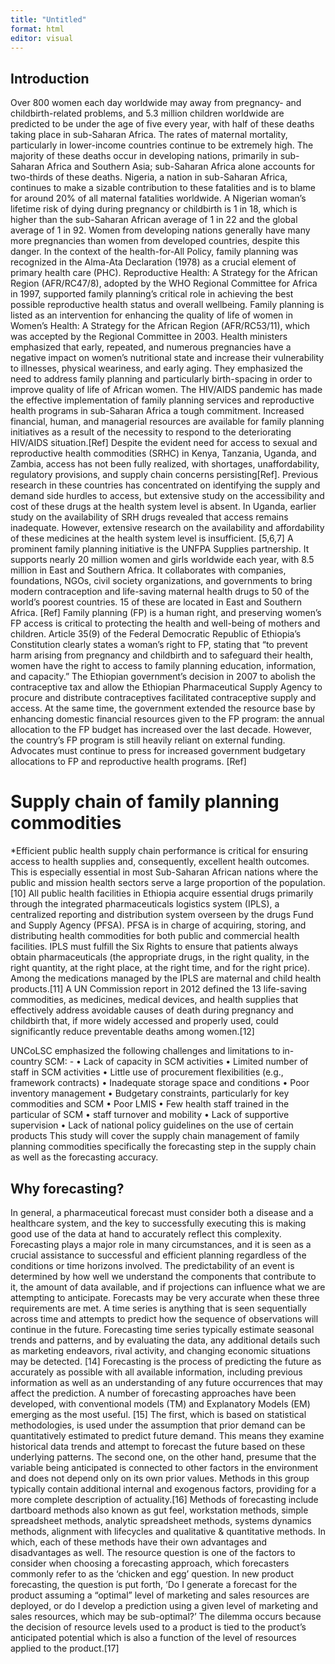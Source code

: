 ```yaml
---
title: "Untitled"
format: html
editor: visual
---
```


## Introduction

Over 800 women each day worldwide may away from pregnancy- and childbirth-related problems, and 5.3 million children worldwide are predicted to be under the age of five every year, with half of these deaths taking place in sub-Saharan Africa. The rates of maternal mortality, particularly in lower-income countries continue to be extremely high. The majority of these deaths occur in developing nations, primarily in sub-Saharan Africa and Southern Asia; sub-Saharan Africa alone accounts for two-thirds of these deaths. Nigeria, a nation in sub-Saharan Africa, continues to make a sizable contribution to these fatalities and is to blame for around 20% of all maternal fatalities worldwide. A Nigerian woman's lifetime risk of dying during pregnancy or childbirth is 1 in 18, which is higher than the sub-Saharan African average of 1 in 22 and the global average of 1 in 92. Women from developing nations generally have many more pregnancies than women from developed countries, despite this danger. In the context of the health-for-All Policy, family planning was recognized in the Alma-Ata Declaration (1978) as a crucial element of primary health care (PHC). Reproductive Health: A Strategy for the African Region (AFR/RC47/8), adopted by the WHO Regional Committee for Africa in 1997, supported family planning's critical role in achieving the best possible reproductive health status and overall wellbeing. Family planning is listed as an intervention for enhancing the quality of life of women in Women's Health: A Strategy for the African Region (AFR/RC53/11), which was accepted by the Regional Committee in 2003. Health ministers emphasized that early, repeated, and numerous pregnancies have a negative impact on women's nutritional state and increase their vulnerability to illnesses, physical weariness, and early aging. They emphasized the need to address family planning and particularly birth-spacing in order to improve quality of life of African women. The HIV/AIDS pandemic has made the effective implementation of family planning services and reproductive health programs in sub-Saharan Africa a tough commitment. Increased financial, human, and managerial resources are available for family planning initiatives as a result of the necessity to respond to the deteriorating HIV/AIDS situation.\[Ref\] Despite the evident need for access to sexual and reproductive health commodities (SRHC) in Kenya, Tanzania, Uganda, and Zambia, access has not been fully realized, with shortages, unaffordability, regulatory provisions, and supply chain concerns persisting\[Ref\]. Previous research in these countries has concentrated on identifying the supply and demand side hurdles to access, but extensive study on the accessibility and cost of these drugs at the health system level is absent. In Uganda, earlier study on the availability of SRH drugs revealed that access remains inadequate. However, extensive research on the availability and affordability of these medicines at the health system level is insufficient. \[5,6,7\] A prominent family planning initiative is the UNFPA Supplies partnership. It supports nearly 20 million women and girls worldwide each year, with 8.5 million in East and Southern Africa. It collaborates with companies, foundations, NGOs, civil society organizations, and governments to bring modern contraception and life-saving maternal health drugs to 50 of the world's poorest countries. 15 of these are located in East and Southern Africa. \[Ref\] Family planning (FP) is a human right, and preserving women's FP access is critical to protecting the health and well-being of mothers and children. Article 35(9) of the Federal Democratic Republic of Ethiopia's Constitution clearly states a woman's right to FP, stating that "to prevent harm arising from pregnancy and childbirth and to safeguard their health, women have the right to access to family planning education, information, and capacity." The Ethiopian government's decision in 2007 to abolish the contraceptive tax and allow the Ethiopian Pharmaceutical Supply Agency to procure and distribute contraceptives facilitated contraceptive supply and access. At the same time, the government extended the resource base by enhancing domestic financial resources given to the FP program: the annual allocation to the FP budget has increased over the last decade. However, the country's FP program is still heavily reliant on external funding. Advocates must continue to press for increased government budgetary allocations to FP and reproductive health programs. \[Ref\]

# Supply chain of family planning commodities {#sec-lit}

\*Efficient public health supply chain performance is critical for ensuring access to health supplies and, consequently, excellent health outcomes. This is especially essential in most Sub-Saharan African nations where the public and mission health sectors serve a large proportion of the population.\[10\] All public health facilities in Ethiopia acquire essential drugs primarily through the integrated pharmaceuticals logistics system (IPLS), a centralized reporting and distribution system overseen by the drugs Fund and Supply Agency (PFSA). PFSA is in charge of acquiring, storing, and distributing health commodities for both public and commercial health facilities. IPLS must fulfill the Six Rights to ensure that patients always obtain pharmaceuticals (the appropriate drugs, in the right quality, in the right quantity, at the right place, at the right time, and for the right price). Among the medications managed by the IPLS are maternal and child health products.\[11\] A UN Commission report in 2012 defined the 13 life-saving commodities, as medicines, medical devices, and health supplies that effectively address avoidable causes of death during pregnancy and childbirth that, if more widely accessed and properly used, could significantly reduce preventable deaths among women.\[12\]

UNCoLSC emphasized the following challenges and limitations to in-country SCM: - • Lack of capacity in SCM activities • Limited number of staff in SCM activities • Little use of procurement flexibilities (e.g., framework contracts) • Inadequate storage space and conditions • Poor inventory management • Budgetary constraints, particularly for key commodities and SCM • Poor LMIS • Few health staff trained in the particular of SCM • staff turnover and mobility • Lack of supportive supervision • Lack of national policy guidelines on the use of certain products This study will cover the supply chain management of family planning commodities specifically the forecasting step in the supply chain as well as the forecasting accuracy.

## Why forecasting?

In general, a pharmaceutical forecast must consider both a disease and a healthcare system, and the key to successfully executing this is making good use of the data at hand to accurately reflect this complexity. Forecasting plays a major role in many circumstances, and it is seen as a crucial assistance to successful and efficient planning regardless of the conditions or time horizons involved. The predictability of an event is determined by how well we understand the components that contribute to it, the amount of data available, and if projections can influence what we are attempting to anticipate. Forecasts may be very accurate when these three requirements are met. A time series is anything that is seen sequentially across time and attempts to predict how the sequence of observations will continue in the future. Forecasting time series typically estimate seasonal trends and patterns, and by evaluating the data, any additional details such as marketing endeavors, rival activity, and changing economic situations may be detected. \[14\] Forecasting is the process of predicting the future as accurately as possible with all available information, including previous information as well as an understanding of any future occurrences that may affect the prediction. A number of forecasting approaches have been developed, with conventional models (TM) and Explanatory Models (EM) emerging as the most useful. \[15\] The first, which is based on statistical methodologies, is used under the assumption that prior demand can be quantitatively estimated to predict future demand. This means they examine historical data trends and attempt to forecast the future based on these underlying patterns. The second one, on the other hand, presume that the variable being anticipated is connected to other factors in the environment and does not depend only on its own prior values. Methods in this group typically contain additional internal and exogenous factors, providing for a more complete description of actuality.\[16\] Methods of forecasting include dartboard methods also known as gut feel, workstation methods, simple spreadsheet methods, analytic spreadsheet methods, systems dynamics methods, alignment with lifecycles and qualitative & quantitative methods. In which, each of these methods have their own advantages and disadvantages as well. The resource question is one of the factors to consider when choosing a forecasting approach, which forecasters commonly refer to as the 'chicken and egg' question. In new product forecasting, the question is put forth, 'Do I generate a forecast for the product assuming a "optimal" level of marketing and sales resources are deployed, or do I develop a prediction using a given level of marketing and sales resources, which may be sub-optimal?' The dilemma occurs because the decision of resource levels used to a product is tied to the product's anticipated potential which is also a function of the level of resources applied to the product.\[17\]
